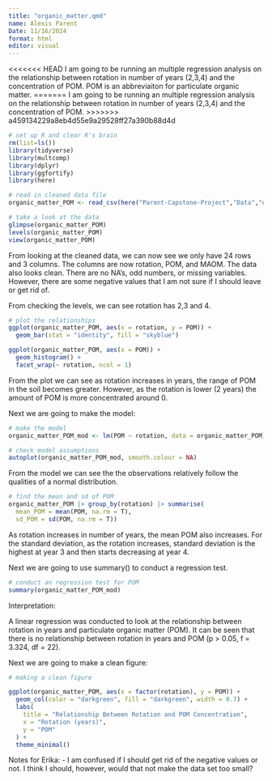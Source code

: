 ```yaml
---
title: "organic_matter.qmd"
name: Alexis Parent 
Date: 11/16/2024
format: html
editor: visual
---
```


<<<<<<< HEAD
I am going to be running an multiple regression analysis on the relationship between rotation in number of years (2,3,4) and the concentration of POM. POM is an abbreviaiton for particulate organic matter.
=======
I am going to be running an multiple regression analysis on the relationship between rotation in number of years (2,3,4) and the concentration of POM.
>>>>>>> a459134229a8eb4d55e9a29528ff27a390b88d4d

```r
# set up R and clear R's brain
rm(list=ls())
library(tidyverse)
library(multcomp)
library(dplyr)
library(ggfortify)
library(here)
```

```r
# read in cleaned data file 
organic_matter_POM <- read_csv(here("Parent-Capstone-Project","Data","organic_matter_clean.csv"))
```

```r
# take a look at the data 
glimpse(organic_matter_POM)
levels(organic_matter_POM)
view(organic_matter_POM)
```

From looking at the cleaned data, we can now see we only have 24 rows and 3 columns. The columns are now rotation, POM, and MAOM. The data also looks clean. There are no NA's, odd numbers, or missing variables. However, there are some negative values that I am not sure if I should leave or get rid of.

From checking the levels, we can see rotation has 2,3 and 4.

```r
# plot the relationships 
ggplot(organic_matter_POM, aes(x = rotation, y = POM)) +
  geom_bar(stat = "identity", fill = "skyblue") 

ggplot(organic_matter_POM, aes(x = POM)) + 
  geom_histogram() + 
  facet_wrap(~ rotation, ncol = 1)
```

From the plot we can see as rotation increases in years, the range of POM in the soil becomes greater. However, as the rotation is lower (2 years) the amount of POM is more concentrated around 0.

Next we are going to make the model:

```r
# make the model
organic_matter_POM_mod <- lm(POM ~ rotation, data = organic_matter_POM)
```

```r
# check model assumptions
autoplot(organic_matter_POM_mod, smooth.colour = NA)
```

From the model we can see the the observations relatively follow the qualities of a normal distribution.

```r
# find the mean and sd of POM 
organic_matter_POM |> group_by(rotation) |> summarise(
  mean_POM = mean(POM, na.rm = T),
  sd_POM = sd(POM, na.rm = T))
```

As rotation increases in number of years, the mean POM also increases. For the standard deviation, as the rotation increases, standard deviation is the highest at year 3 and then starts decreasing at year 4.

Next we are going to use summary() to conduct a regression test.

```r
# conduct an regression test for POM
summary(organic_matter_POM_mod)
```

Interpretation:

A linear regression was conducted to look at the relationship between rotation in years and particulate organic matter (POM). It can be seen that there is no relationship between rotation in years and POM (p \> 0.05, f = 3.324, df = 22).

Next we are going to make a clean figure:

```r
# making a clean figure 

ggplot(organic_matter_POM, aes(x = factor(rotation), y = POM)) + 
  geom_col(color = "darkgreen", fill = "darkgreen", width = 0.7) +
  labs(
    title = "Relationship Between Rotation and POM Concentration",
    x = "Rotation (years)",
    y = "POM"
  ) +
  theme_minimal()
```

Notes for Erika: - I am confused if I should get rid of the negative values or not. I think I should, however, would that not make the data set too small?
